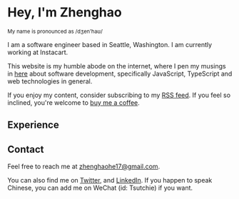 <h1 class="text-3xl">Hey, I'm Zhenghao</h1>
<small>My name is pronounced as /dʒen'haʊ/</small>
<Spacer />

<MyPic />

<Spacer />

I am a software engineer based in Seattle, Washington. I am currently working at Instacart. 

This website is my humble abode on the internet, where I pen my musings in [here](/posts) about software development, specifically JavaScript, TypeScript and web technologies in general. 

If you enjoy my content, consider subscribing to my [RSS feed](/rss.xml). If you feel so inclined, you're welcome to [buy me a coffee](https://www.buymeacoffee.com/zhenghaohez).


<Spacer />

## Experience

<Experience />

<Spacer />

## Contact
Feel free to reach me at [zhenghaohe17@gmail.com](mailto:zhenghaohe17@gmail.com?subject=Hey%20Zhenghao).

You can also find me on [Twitter](https://twitter.com/he_zhenghao), and [LinkedIn](https://www.linkedin.com/in/zhenghao-he-720510117/). If you happen to speak Chinese, you can add me on WeChat (id: Tsutchie) if you want.

 
